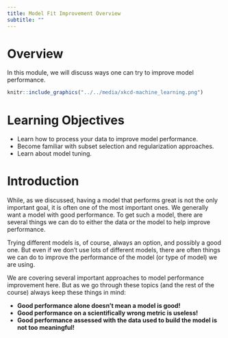 ```yaml
---
title: Model Fit Improvement Overview
subtitle: ""
---
```




# Overview

In this module, we will discuss ways one can try to improve model performance.


```r
knitr::include_graphics("../../media/xkcd-machine_learning.png")
```



# Learning Objectives
* Learn how to process your data to improve model performance.
* Become familiar with subset selection and regularization approaches.
* Learn about model tuning.


# Introduction

While, as we discussed, having a model that performs great is not the only important goal, it is often one of the most important ones. We generally want a model with good performance. To get such a model, there are several things we can do to either the data or the model to help improve performance.

Trying different models is, of course, always an option, and possibly a good one. But even if we don't use lots of different models, there are often things we can do to improve the performance of the model (or type of model) we are using.

We are covering several important approaches to model performance improvement here. But as we go through these topics (and the rest of the course) always keep these things in mind: 

* __Good performance alone doesn't mean a model is good!__
* __Good performance on a scientifically wrong metric is useless!__
* __Good performance assessed with the data used to build the model is not too meaningful!__


